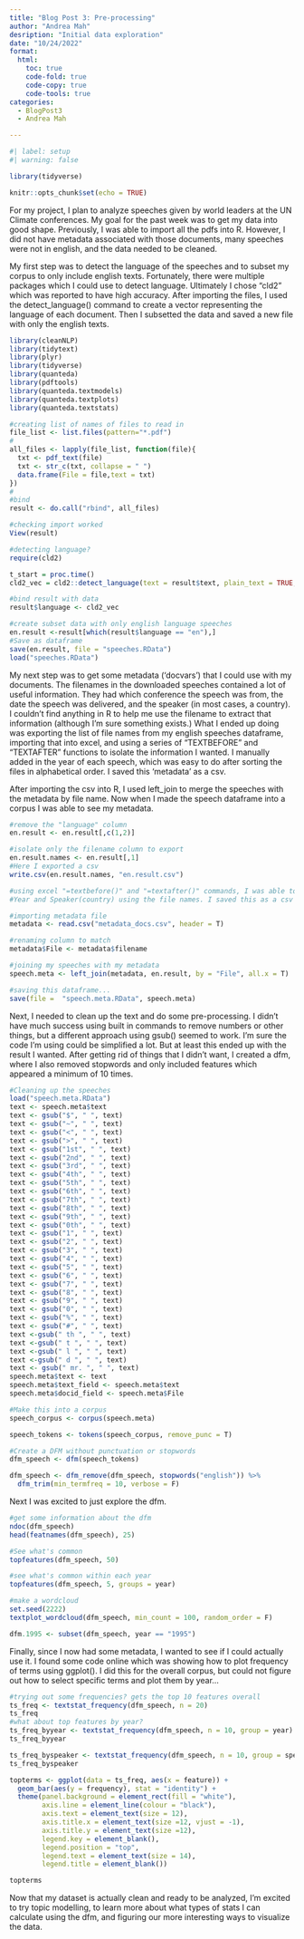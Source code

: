 ```yaml
---
title: "Blog Post 3: Pre-processing"
author: "Andrea Mah"
desription: "Initial data exploration"
date: "10/24/2022"
format:
  html:
    toc: true
    code-fold: true
    code-copy: true
    code-tools: true
categories:
  - BlogPost3
  - Andrea Mah

---
```


```r
#| label: setup
#| warning: false

library(tidyverse)

knitr::opts_chunk$set(echo = TRUE)
```
For my project, I plan to analyze speeches given by world leaders at the UN Climate conferences. My goal for the past week was to get my data into good shape. Previously, I was able to import all the pdfs into R. However, I did not have metadata associated with those documents, many speeches were not in english, and the data needed to be cleaned.



My first step was to detect the language of the speeches and to subset my corpus to only include english texts. Fortunately, there were multiple packages which I could use to detect language. Ultimately I chose "cld2" which was reported to have high accuracy. After importing the files, I used the detect_language() command to create a vector representing the language of each document. Then I subsetted the data and saved a new file with only the english texts.



```r
library(cleanNLP)
library(tidytext)
library(plyr)
library(tidyverse)
library(quanteda)
library(pdftools)
library(quanteda.textmodels)
library(quanteda.textplots)
library(quanteda.textstats)

#creating list of names of files to read in
file_list <- list.files(pattern="*.pdf")
#
all_files <- lapply(file_list, function(file){
  txt <- pdf_text(file)
  txt <- str_c(txt, collapse = " ")
  data.frame(File = file,text = txt)
})
#
#bind
result <- do.call("rbind", all_files)

#checking import worked
View(result)

#detecting language? 
require(cld2)

t_start = proc.time()
cld2_vec = cld2::detect_language(text = result$text, plain_text = TRUE, lang_code = TRUE)

#bind result with data
result$language <- cld2_vec

#create subset data with only english language speeches
en.result <-result[which(result$language == "en"),]
#Save as dataframe
save(en.result, file = "speeches.RData")
load("speeches.RData")

```


My next step was to get some metadata ('docvars') that I could use with my documents. The filenames in the downloaded speeches contained a lot of useful information. They had which conference the speech was from, the date the speech was delivered, and the speaker (in most cases, a country). I couldn't find anything in R to help me use the filename to extract that information (although I'm sure something exists.) What I ended up doing was exporting the list of file names from my english speeches dataframe, importing that into excel, and using a series of "TEXTBEFORE" and "TEXTAFTER" functions to isolate the information I wanted. I manually added in the year of each speech, which was easy to do after sorting the files in alphabetical order. I saved this 'metadata' as a csv. 

After importing the csv into R, I used left_join to merge the speeches with the metadata by file name. Now when I made the speech dataframe into a corpus I was able to see my metadata. 

```r

#remove the "language" column
en.result <- en.result[,c(1,2)]

#isolate only the filename column to export
en.result.names <- en.result[,1]
#Here I exported a csv
write.csv(en.result.names, "en.result.csv")

#using excel "=textbefore()" and "=textafter()" commands, I was able to isolate
#Year and Speaker(country) using the file names. I saved this as a csv to import as my corpus metadata.

#importing metadata file
metadata <- read.csv("metadata_docs.csv", header = T)

#renaming column to match
metadata$File <- metadata$filename

#joining my speeches with my metadata
speech.meta <- left_join(metadata, en.result, by = "File", all.x = T)

#saving this dataframe...
save(file =  "speech.meta.RData", speech.meta)

```

Next, I needed to clean up the text and do some pre-processing. I didn't have much success using built in commands to remove numbers or other things, but a different approach using gsub() seemed to work. I'm sure the code I'm using could be simplified a lot. But at least this ended up with the result I wanted. After getting rid of things that I didn't want, I created a dfm, where I also removed stopwords and only included features which appeared a minimum of 10 times.

```r
#Cleaning up the speeches
load("speech.meta.RData")
text <- speech.meta$text
text <- gsub("$", " ", text)
text <- gsub("~", " ", text)
text <- gsub("<", " ", text)
text <- gsub(">", " ", text)
text <- gsub("1st", " ", text)
text <- gsub("2nd", " ", text)
text <- gsub("3rd", " ", text)
text <- gsub("4th", " ", text)
text <- gsub("5th", " ", text)
text <- gsub("6th", " ", text)
text <- gsub("7th", " ", text)
text <- gsub("8th", " ", text)
text <- gsub("9th", " ", text)
text <- gsub("0th", " ", text)
text <- gsub("1", " ", text)
text <- gsub("2", " ", text)
text <- gsub("3", " ", text)
text <- gsub("4", " ", text)
text <- gsub("5", " ", text)
text <- gsub("6", " ", text)
text <- gsub("7", " ", text)
text <- gsub("8", " ", text)
text <- gsub("9", " ", text)
text <- gsub("0", " ", text)
text <- gsub("%", " ", text)
text <- gsub("#", " ", text)
text <-gsub(" th ", " ", text)
text <-gsub(" t ", " ", text)
text <-gsub(" l ", " ", text)
text <-gsub(" d ", " ", text)
text <- gsub(" mr. ", " ", text)
speech.meta$text <- text
speech.meta$text_field <- speech.meta$text
speech.meta$docid_field <- speech.meta$File

#Make this into a corpus
speech_corpus <- corpus(speech.meta)

speech_tokens <- tokens(speech_corpus, remove_punc = T)

#Create a DFM without punctuation or stopwords
dfm_speech <- dfm(speech_tokens)

dfm_speech <- dfm_remove(dfm_speech, stopwords("english")) %>%
  dfm_trim(min_termfreq = 10, verbose = F)

```

Next I was excited to just explore the dfm. 
```r
#get some information about the dfm
ndoc(dfm_speech)
head(featnames(dfm_speech), 25)

#See what's common
topfeatures(dfm_speech, 50)

#see what's common within each year
topfeatures(dfm_speech, 5, groups = year)

#make a wordcloud 
set.seed(2222)
textplot_wordcloud(dfm_speech, min_count = 100, random_order = F)

dfm.1995 <- subset(dfm_speech, year == "1995")
```


Finally, since I now had some metadata, I wanted to see if I could actually use it. I found some code online which was showing how to plot frequency of terms using ggplot(). I did this for the overall corpus, but could not figure out how to select specific terms and plot them by year... 

```r


#trying out some frequencies? gets the top 10 features overall
ts_freq <- textstat_frequency(dfm_speech, n = 20)
ts_freq
#what about top features by year? 
ts_freq_byyear <- textstat_frequency(dfm_speech, n = 10, group = year)
ts_freq_byyear

ts_freq_byspeaker <- textstat_frequency(dfm_speech, n = 10, group = speaker)
ts_freq_byspeaker

topterms <- ggplot(data = ts_freq, aes(x = feature)) +
  geom_bar(aes(y = frequency), stat = "identity") +
  theme(panel.background = element_rect(fill = "white"), 
        axis.line = element_line(colour = "black"),
        axis.text = element_text(size = 12),
        axis.title.x = element_text(size =12, vjust = -1),
        axis.title.y = element_text(size =12),
        legend.key = element_blank(),
        legend.position = "top",
        legend.text = element_text(size = 14),
        legend.title = element_blank())

topterms
```

Now that my dataset is actually clean and ready to be analyzed, I'm excited to try topic modelling, to learn more about what types of stats I can calculate using the dfm, and figuring our more interesting ways to visualize the data. 

